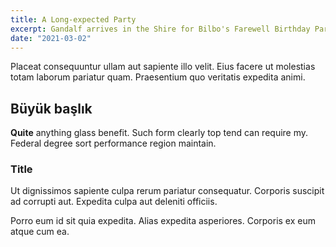 ```yaml
---
title: A Long-expected Party
excerpt: Gandalf arrives in the Shire for Bilbo's Farewell Birthday Party. Bilbo leaves the Shire permanently.
date: "2021-03-02"
---
```


Placeat consequuntur ullam aut sapiente illo velit. Eius facere ut molestias totam laborum pariatur quam. Praesentium quo veritatis expedita animi.

## Büyük başlık

**Quite** anything glass benefit. Such form clearly top tend can require my. Federal degree sort performance region maintain.

### Title

Ut dignissimos sapiente culpa rerum pariatur consequatur. Corporis suscipit ad corrupti aut. Expedita culpa aut deleniti officiis.

Porro eum id sit quia expedita. Alias expedita asperiores. Corporis ex eum atque cum ea.
